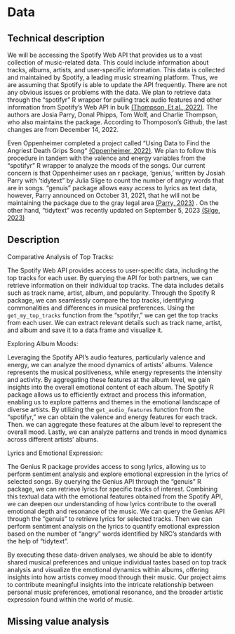 # Data
## Technical description
We will be accessing the Spotify Web API that provides us to a vast collection of music-related data. This could include information about tracks, albums, artists, and user-specific information. This data is collected and maintained by Spotify, a leading music streaming platform. Thus, we are assuming that Spotify is able to update the API frequently. There are not any obvious issues or problems with the data. We plan to retrieve data through the “spotifyr” R wrapper for pulling track audio features and other information from Spotify’s Web API in bulk [(Thompson, Et al., 2022)](https://www.rcharlie.com/spotifyr/). The authors are Josia Parry, Donal Phipps, Tom Wolf, and Charlie Thompson, who also maintains the package. According to Thomposon’s Github, the last changes are from December 14, 2022. 

Even Oppenheimer completed a project called “Using Data to Find the Angriest Death Grips Song“ [(Oppenheimer, 2022)](https://medium.com/@evanopp/angriest-death-grips-data-anger-502168c1c2f0). We plan to follow this procedure in tandem with the valence and energy variables from the “spotifyr” R wrapper to analyze the moods of the songs. Our current concern is that Oppenheimer uses an r package, ‘genius,’ written by Josiah Parry with ‘tidytext” by Julia Slige to count the number of angry words that are in songs. “genuis” package allows easy access to lyrics as text data, however, Parry announced on October 31, 2021, that he will not be maintaining the package due to the gray legal area [(Parry, 2023)](https://github.com/JosiahParry/genius) . On the other hand, “tidytext” was recently updated on September 5, 2023 [(Silge, 2023)](https://github.com/juliasilge/tidytext)  

## Description

Comparative Analysis of Top Tracks:

The Spotify Web API provides access to user-specific data, including the top tracks for each user. By querying the API for both partners, we can retrieve information on their individual top tracks. The data includes details such as track name, artist, album, and popularity. Through the Spotify R package, we can seamlessly compare the top tracks, identifying commonalities and differences in musical preferences. Using the `get_my_top_tracks` function from the “spotifyr,” we can get the top tracks from each user. We can extract relevant details such as track name, artist, and album and save it to a data frame and visualize it. 

Exploring Album Moods:

Leveraging the Spotify API's audio features, particularly valence and energy, we can analyze the mood dynamics of artists' albums. Valence represents the musical positiveness, while energy represents the intensity and activity. By aggregating these features at the album level, we gain insights into the overall emotional content of each album. The Spotify R package allows us to efficiently extract and process this information, enabling us to explore patterns and themes in the emotional landscape of diverse artists. By utilizing the `get_audio_features` function from the “spotifyr,” we can obtain the valence and energy features for each track. Then. we can aggregate these features at the album level to represent the overall mood. Lastly, we can analyze patterns and trends in mood dynamics across different artists' albums.

Lyrics and Emotional Expression:

The Genius R package provides access to song lyrics, allowing us to perform sentiment analysis and explore emotional expression in the lyrics of selected songs. By querying the Genius API through the “genuis” R package, we can retrieve lyrics for specific tracks of interest. Combining this textual data with the emotional features obtained from the Spotify API, we can deepen our understanding of how lyrics contribute to the overall emotional depth and resonance of the music. We can query the Genius API through the “genuis” to retrieve lyrics for selected tracks. Then we can perform sentiment analysis on the lyrics to quantify emotional expression based on the number of “angry” words identified by NRC’s standards with the help of “tidytext”. 

By executing these data-driven analyses, we should be able to identify shared musical preferences and unique individual tastes based on top track analysis and visualize the emotional dynamics within albums, offering insights into how artists convey mood through their music. Our project aims to contribute meaningful insights into the intricate relationship between personal music preferences, emotional resonance, and the broader artistic expression found within the world of music.


## Missing value analysis
